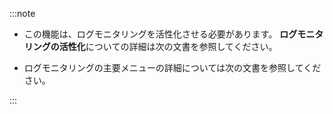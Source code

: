 :::note

<ul>

<li><p>

この機能は、ログモニタリングを活性化させる必要があります。 <b>ログモニタリングの活性化</b>についての詳細は<Link to={props.link} target='_blank'>次の文書</Link>を参照してください。

</p></li>

<li><p>

ログモニタリングの主要メニューの詳細については<Link to='../log/learn-main-menu' target='_blank'>次の文書</Link>を参照してください。

</p></li>

</ul>

:::
